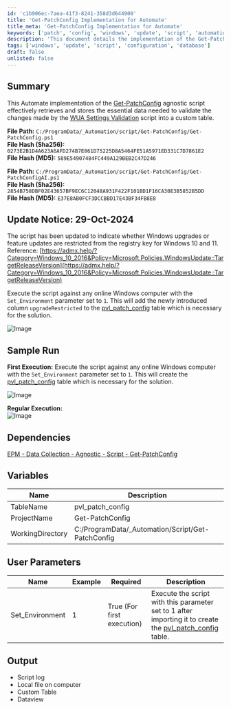 ```yaml
---
id: 'c1b906ec-7aea-41f3-8241-358d3d644900'
title: 'Get-PatchConfig Implementation for Automate'
title_meta: 'Get-PatchConfig Implementation for Automate'
keywords: ['patch', 'config', 'windows', 'update', 'script', 'automation']
description: 'This document details the implementation of the Get-PatchConfig script within the ConnectWise Automate platform, focusing on retrieving and storing essential data for validating changes made by the WUA Settings Validation script. It includes information on file paths, hashes, update notices, sample runs, dependencies, variables, user parameters, and output.'
tags: ['windows', 'update', 'script', 'configuration', 'database']
draft: false
unlisted: false
---
```

## Summary

This Automate implementation of the [Get-PatchConfig](https://proval.itglue.com/DOC-5078775-16362101) agnostic script effectively retrieves and stores the essential data needed to validate the changes made by the [WUA Settings Validation](https://proval.itglue.com/DOC-5078775-9135620) script into a custom table.

**File Path:** `C:/ProgramData/_Automation/script/Get-PatchConfig/Get-PatchConfig.ps1`  
**File Hash (Sha256):** `0273E2B1D4A623A6AFD274B7E861D75225D8A5464FE51A5971ED331C7D7861E2`  
**File Hash (MD5):** `589E54907484FC449A129BEB2C47D246`  

**File Path:** `C:/ProgramData/_Automation/script/Get-PatchConfig/Get-PatchConfigAI.ps1`  
**File Hash (Sha256):** `2854B758DBF02E43657BF9EC6C12048A931F422F101BD1F16CA30E3B5852B5DD`  
**File Hash (MD5):** `E37E8AB0FCF3DCCBBD17E43BF34FB8E8`  

## Update Notice: 29-Oct-2024

The script has been updated to indicate whether Windows upgrades or feature updates are restricted from the registry key for Windows 10 and 11.  
Reference: [https://admx.help/?Category=Windows_10_2016&Policy=Microsoft.Policies.WindowsUpdate::TargetReleaseVersion](https://admx.help/?Category=Windows_10_2016&Policy=Microsoft.Policies.WindowsUpdate::TargetReleaseVersion)

Execute the script against any online Windows computer with the `Set_Environment` parameter set to `1`. This will add the newly introduced column `upgradeRestricted` to the [pvl_patch_config](https://proval.itglue.com/DOC-5078775-16399975) table which is necessary for the solution.  

![Image](../../../static/img/Get-Patch-Config/image_1.png)

## Sample Run

**First Execution:** Execute the script against any online Windows computer with the `Set_Environment` parameter set to `1`. This will create the [pvl_patch_config](https://proval.itglue.com/DOC-5078775-16399975) table which is necessary for the solution.  

![Image](../../../static/img/Get-Patch-Config/image_1.png)

**Regular Execution:**  
![Image](../../../static/img/Get-Patch-Config/image_2.png)

## Dependencies

[EPM - Data Collection - Agnostic - Script - Get-PatchConfig](https://proval.itglue.com/DOC-5078775-16362101)  

## Variables

| Name              | Description                       |
|-------------------|-----------------------------------|
| TableName         | pvl_patch_config                  |
| ProjectName       | Get-PatchConfig                   |
| WorkingDirectory   | C:/ProgramData/_Automation/Script/Get-PatchConfig |

## User Parameters

| Name              | Example | Required                      | Description                                                                                      |
|-------------------|---------|-------------------------------|--------------------------------------------------------------------------------------------------|
| Set_Environment    | 1       | True (For first execution)    | Execute the script with this parameter set to 1 after importing it to create the [pvl_patch_config](https://proval.itglue.com/DOC-5078775-16399975) table. |

## Output

- Script log
- Local file on computer
- Custom Table
- Dataview











